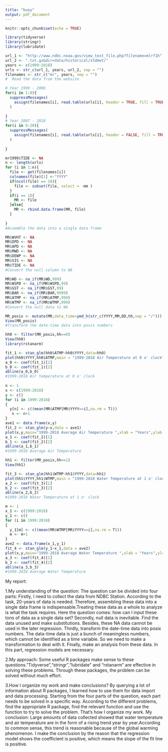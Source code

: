 ---
title: "buoy"
output: pdf_document
---

```{r setup, include=FALSE}
knitr::opts_chunk$set(echo = TRUE)
```

```{r}
library(tidyverse)
library(stringr)
library(lubridate)

url_1 <- "http://www.ndbc.noaa.gov/view_text_file.php?filename=mlrf1h"
url_2 <- ".txt.gz&dir=data/historical/stdmet/"
years <- c(1999:2018)
urls <- str_c(url_1, years, url_2, sep = "")
filenames <- str_c("mr", years, sep = "")
#  Read the data from the website

# Year 1999 - 2006
for(i in 1:8){
  suppressMessages(
    assign(filenames[i], read.table(urls[i], header = TRUE, fill = TRUE))
  )
  
}
# Year 2007 - 2018
for(i in 9:20){
  suppressMessages(
    assign(filenames[i], read.table(urls[i], header = FALSE, fill = TRUE, col.names = colnames(mr2006))),
  )
  
}

mr1999$TIDE <- NA
n <- length(urls)
for (i in 1:n){
  file <- get(filenames[i])
  colnames(file)[1] <-"YYYY"
  if(ncol(file) == 18){
    file <- subset(file, select = -mm )
  }
  if(i == 1){
    MR <- file
  }else{
    MR <- rbind.data.frame(MR, file)
  }
  
}
#Assemble the data into a single data frame

MR$WVHT <- NA
MR$DPD <- NA
MR$APD <- NA
MR$MWD <- NA
MR$DEWP <- NA
MR$VIS <- NA
MR$TIDE <- NA
#Convert the null column to NA

MR$WD <- na_if(MR$WD,999)
MR$WSPD <- na_if(MR$WSPD,99)
MR$GST <- na_if(MR$GST,99)
MR$BAR <- na_if(MR$BAR,9999)
MR$ATMP <- na_if(MR$ATMP,999)
MR$WTMP <- na_if(MR$WTMP,999)
#Convert the null data to NA

MR_posix <- mutate(MR,data_time=ymd_h(str_c(YYYY,MM,DD,hh,sep = "/")))
View(MR_posix)
#Transform the date-time data into posix numbers

hh0 <- filter(MR_posix,hh==0)
View(hh0)
library(rstanarm)

fit_1 <- stan_glm(hh0$ATMP~hh0$YYYY,data=hh0)
plot(hh0$YYYY,hh0$ATMP,main = "1999-2018 Air Temperature at 0 o' clock",xlab = "Years",ylab = "Air Temperature",pch=20)
a_0 <- coef(fit_1)[1]
b_0 <- coef(fit_1)[2]
abline(a_0,b_0)
#1999-2018 Air temperature at 0 o' clock 
  
n <- 1
x <- c(1999:2018)
y <- c()
for (i in 1999:2018)
{
  y[n] <- c((mean(MR$ATMP[MR$YYYY==i],na.rm = T)))
   n <- n+1
}
ave1 <- data.frame(x,y)
fit_2 <- stan_glm(y~x,data = ave1)
plot(x,y,main="1999-2018 Average Air Temperature ",xlab = "Years",ylab = "Air Temperature",pch=20)
a_1 <- coef(fit_2)[1]
b_1 <- coef(fit_2)[2]
abline(a_1,b_1)
#1999-2018 Average Air Temperature

hh1 <- filter(MR_posix,hh==1)
View(hh1)

fit_3 <- stan_glm(hh1$WTMP~hh1$YYYY,data=hh1)
plot(hh1$YYYY,hh1$WTMP,main = "1999-2018 Water Temperature at 1 o' clock",xlab = "Years",ylab = "Water Temperature",pch=20)
a_2 <- coef(fit_3)[1]
b_2 <- coef(fit_3)[2]
abline(a_2,b_2)
#1999-2018 Water Temperature at 1 o' clock

m <- 1
x_1 <- c(1999:2018)
y_1 <- c()
for (i in 1999:2018)
{
  y_1[m] <- c((mean(MR$WTMP[MR$YYYY==i],na.rm = T)))
  m <- m+1
}
ave2 <- data.frame(x_1,y_1)
fit_4 <- stan_glm(y_1~x_1,data = ave2)
plot(x,y,main="1999-2018 Average Water Temperature ",xlab = "Years",ylab = "Water Temperature",pch=20)
a_3 <- coef(fit_4)[1]
b_3 <- coef(fit_4)[2]
abline(a_3,b_3)
#1999-2018 Average Water Temperature
```


My report:

1.My understanding of the question:
The question can be divided into four parts:
Firstly, I need to collect the data from NDBC Station. According to the task, 20-years of data is needed. Therefore, assembling these data into a single data frame is indispensable.Treating these data as a whole to analyze is what the task requires. Here the question comes: how can I input these tons of data as a single data set?
Secondly, null data is inevitable. Find the data unused and make substitutions. Besides, these NA data cannot be used in the later regression.
Thirdly, transform the date-time data into posix numbers. The data-time data is just a bunch of meaningless numbers, which cannot be identified as a time variable. So we need to make a transformation to deal with it.
Finally, make an analysis from these data. In this part, regression models are necessary.

2.My approach:
Some useful R packages make sense to these questions."Tidyverse","stringr","lubridate" and "rstanarm" are effective in solving these problems. Through these packages, the problem can be solved without much effort.

3.How I organize my work and make conclusions?
By querying a lot of information about R packages, I learned how to use them for data import and data processing. Starting from the four parts of the question, each part needs to be solved in a specific way. According to the different problems, find the appropriate R package, find the relevant function and use the function to try to solve the problem. That's how I organize my work.
My conclusion: Large amounts of data collected showed that water temperature and air temperature are in the form of a rising trend year by year.According to common sense, this trend is reasonable because of the global warming phenomenon. I make the conclusion by the reason that the regression model shows the coefficient is positive, which means the slope of the fit line is positive. 